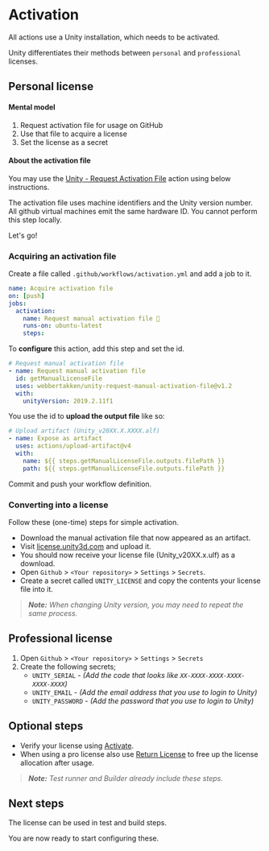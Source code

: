 # Activation

All actions use a Unity installation, which needs to be activated.

Unity differentiates their methods between `personal` and `professional` licenses.

## Personal license

#### Mental model

1. Request activation file for usage on GitHub
2. Use that file to acquire a license
3. Set the license as a secret

#### About the activation file

You may use the
[Unity - Request Activation File](https://github.com/marketplace/actions/unity-request-activation-file)
action using below instructions.

The activation file uses machine identifiers and the Unity version number. All github virtual
machines emit the same hardware ID. You cannot perform this step locally.

Let's go!

### Acquiring an activation file

Create a file called `.github/workflows/activation.yml` and add a job to it.

```yaml
name: Acquire activation file
on: [push]
jobs:
  activation:
    name: Request manual activation file 🔑
    runs-on: ubuntu-latest
    steps:
```

To **configure** this action, add this step and set the id.

```yaml
# Request manual activation file
- name: Request manual activation file
  id: getManualLicenseFile
  uses: webbertakken/unity-request-manual-activation-file@v1.2
  with:
    unityVersion: 2019.2.11f1
```

You use the id to **upload the output file** like so:

```yaml
# Upload artifact (Unity_v20XX.X.XXXX.alf)
- name: Expose as artifact
  uses: actions/upload-artifact@v4
  with:
    name: ${{ steps.getManualLicenseFile.outputs.filePath }}
    path: ${{ steps.getManualLicenseFile.outputs.filePath }}
```

Commit and push your workflow definition.

### Converting into a license

Follow these (one-time) steps for simple activation.

- Download the manual activation file that now appeared as an artifact.
- Visit [license.unity3d.com](https://license.unity3d.com/manual) and upload it.
- You should now receive your license file (Unity_v20XX.x.ulf) as a download.
- Open `Github` > `<Your repository>` > `Settings` > `Secrets`.
- Create a secret called `UNITY_LICENSE` and copy the contents your license file into it.

> _**Note:** When changing Unity version, you may need to repeat the same process._

## Professional license

1. Open `Github` > `<Your repository>` > `Settings` > `Secrets`
2. Create the following secrets;
   - `UNITY_SERIAL` - _(Add the code that looks like `XX-XXXX-XXXX-XXXX-XXXX-XXXX`)_
   - `UNITY_EMAIL` - _(Add the email address that you use to login to Unity)_
   - `UNITY_PASSWORD` - _(Add the password that you use to login to Unity)_

## Optional steps

- Verify your license using [Activate](https://github.com/marketplace/actions/unity-activate).
- When using a pro license also use
  [Return License](https://github.com/marketplace/actions/unity-return-license) to free up the
  license allocation after usage.

> _**Note:** Test runner and Builder already include these steps._

## Next steps

The license can be used in test and build steps.

You are now ready to start configuring these.
